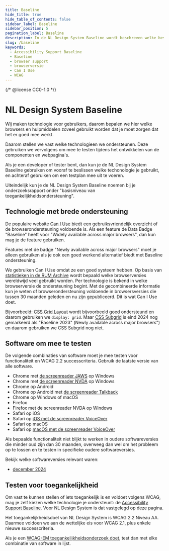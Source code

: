 ```yaml
---
title: Baseline
hide_title: true
hide_table_of_contents: false
sidebar_label: Baseline
sidebar_position: 5
pagination_label: Baseline
description: In de NL Design System Baseline wordt beschreven welke besturingssytemen, browsers en hulpapparatuur worden ondersteund.
slug: /baseline
keywords:
  - Accessibility Support Baseline
  - Baseline
  - browser support
  - browserversie
  - Can I Use
  - WCAG
---
```



{/* @license CC0-1.0 */}

# NL Design System Baseline

<Paragraph lead>
  Wij maken technologie voor gebruikers, daarom bepalen we hier welke browsers en hulpmiddelen zoveel gebruikt worden
  dat je moet zorgen dat het er goed mee werkt.
</Paragraph>

Daarom stellen we vast welke technologieen we ondersteunen. Deze gebruiken we vervolgens om mee te testen tijdens het ontwikkelen van de componenten en webpagina's.

Als je een developer of tester bent, dan kun je de NL Design System Baseline gebruiken om vooraf te beslissen welke techonologie je gebruikt, en achteraf gebruiken om een testplan mee uit te voeren.

Uiteindelijk kun je de NL Design System Baseline noemen bij je onderzoeksrapport onder "basisniveau van toegankelijkheidsondersteuning".

## Technologie met brede ondersteuning

De populaire website [Can I Use](https://www.caniuse.com/) biedt een gebruiksvriendelijk overzicht of de browserondersteuning voldoende is. Als een feature de Data Badge "Baseline" heeft voor "<span lang="en">Widely available across major browsers</span>", dan kun mag je de feature gebruiken.

Features met de badge "<span lang="en">Newly available across major browsers</span>" moet je alleen gebruiken als je ook een goed werkend alternatief biedt met Baseline ondersteuning.

We gebruiken Can I Use omdat ze een goed systeem hebben. Op basis van [statistieken in de RUM Archive](https://rumarchive.com/insights/#ua-marketshare) wordt bepaald welke browserversies wereldwijd veel gebruikt worden. Per technologie is bekend in welke browserversie de ondersteuning begint. Met de gecombineerde informatie kun je weten of browserondersteuning voldoende in browsersversies die tussen 30 maanden geleden en nu zijn gepubliceerd. Dit is wat Can I Use doet.

Bijvoorbeeld: [CSS Grid Layout](https://caniuse.com/css-grid) wordt bijvoorbeeld goed ondersteund en daarom gebruiken we `display: grid`. Maar [CSS Subgrid](https://caniuse.com/css-subgrid) is eind 2024 nog gemarkeerd als "Baseline 2023" (<span lang="en">Newly available across major browsers</span>") en daarom gebruiken we CSS Subgrid nog niet.

## Software om mee te testen

De volgende combinaties van software moet je mee testen voor functionaliteit en WCAG 2.2 successcriteria. Gebruik de laatste versie van alle software.

- Chrome met [de screenreader JAWS](https://www.freedomscientific.com/products/software/jaws/) op Windows
- Chrome met [de screenreader NVDA](https://www.nvaccess.org) op Windows
- Chrome op Android
- Chrome op Android met [de screenreader Talkback](https://support.google.com/accessibility/android/answer/6007100?hl%3Den)
- Chrome op Windows of macOS
- Firefox
- Firefox met de screenreader NVDA op Windows
- Safari op iOS
- Safari op [iOS met de screenreader VoiceOver](https://support.apple.com/en-gb/guide/iphone/iph3e2e415f/ios)
- Safari op macOS
- Safari op [macOS met de screenreader VoiceOver](https://support.apple.com/en-gb/guide/voiceover/welcome/mac)

Als bepaalde functionaliteit niet blijkt te werken in oudere softwareversies die minder oud zijn dan 30 maanden, overweeg dan wel om het probleem op te lossen en te testen in specifieke oudere softwareversies.

Bekijk welke softwareversies relevant waren:

- [december 2024](/baseline/2024-12)

## Testen voor toegankelijkheid

Om vast te kunnen stellen of iets toegankelijk is en voldoet volgens WCAG, mag je zelf kiezen welke technologie je ondersteunt: de [Accessibility Support Baseline](https://www.w3.org/TR/WCAG-EM/#step1c). Voor NL Design System is dat vastgelegd op deze pagina.

Het toegankelijkheidsdoel van NL Design System is WCAG 2.2 Niveau AA. Daarmee voldoen we aan de wettelijke eis voor WCAG 2.1, plus enkele nieuwe successcriteria.

Als je een [WCAG-EM toegankelijkheidsonderzoek doet](https://www.w3.org/TR/WCAG-EM/), test dan met elke combinatie van software in lijst.
